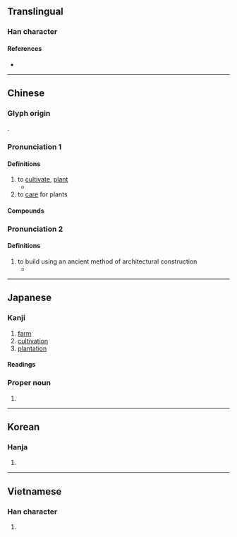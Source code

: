 {{character info/new}}
==Translingual==

===Han character===
{{Han char|rn=75|rad=木|as=06|sn=10|four=43950|canj=JID|ids=⿹[[𢦏]][[木]]}}

====References====
* {{Han ref|kx=0524.120|dkj=14750|dj=0913.040|hdz=21193.060|uh=683D|ud=26685|bh=AEE2|bd=44770}}

----

==Chinese==
{{zh-forms}}

===Glyph origin===
{{Han etym}}
{{Han compound|木|𢦏|c1=s|c2=p|ls=psc}}.

===Pronunciation 1===
{{zh-pron
|m=zāi
|c=zoi1
|mn=qz,tw,xm,zz:chai
|mc=y
|oc=y
|ma=
|cat=v
}}

====Definitions====
{{zh-hanzi}}

# to [[cultivate]], [[plant]]
#* {{zh-x|山 上 多 栽 樹 , 等於 修 水庫 。 雨 多 它 能 吞 , 雨 少 它 能 吐{tǔ} 。||ref='''2004''', {{lang|zh|普通话水平测试实施纲要}}}}
# to [[care]] for plants

====Compounds====
{{zh-der|倒栽蔥|抑制栽培|栽觔斗|水耕栽培|無土栽培|栽植|栽培植物|接替栽培|栽絨|礫耕栽培|栽子|栽種|栽秧|栽人|栽贓|栽培|栽跟頭|栽排|盆栽|花栽子|糊仔栽培|買物栽贓|輪栽}}

===Pronunciation 2===
{{zh-pron
|m=zài
|cat=v
}}

====Definitions====
{{zh-hanzi}}

# to build using an ancient method of architectural construction
#* {{zh-x|里 而 栽{zài} ， 廣 丈 ， 高 倍||ref='''Warring States Period''', 左丘明 ({{w|Zuo Qiuming}}), ''左傳 哀公元年''}}

----

==Japanese==

===Kanji===
{{ja-kanji|grade=c|rs=木06}}

# [[farm]]
# [[cultivation]]
# [[plantation]]

====Readings====
{{ja-readings
|goon=さい
|kanon=さい
|kun=う-える<う-ゑる
}}

===Proper noun===
{{ja-pos|proper|さい}}

# {{surname|lang=ja|sort=さい}}

----

==Korean==

===Hanja===
{{ko-hanja|hangeul=재|eumhun=|rv=jae|mr=chae|y=cay}}

# {{defn|lang=ko|sort=木06}}

----

==Vietnamese==

===Han character===
{{vi-hantu|[[tài]], [[trài]]|rs=木06}}

# {{defn|lang=vi}}
